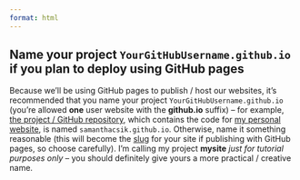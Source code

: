 ```yaml
---
format: html
---
```


::: {.callout-important}
## Name your project `YourGitHubUsername.github.io` if you plan to deploy using GitHub pages
Because we'll be using GitHub pages to publish / host our websites, it's recommended that you name your project `YourGitHubUsername.github.io` (you're allowed **one** user website with the **github.io** suffix) -- for example, [the project / GitHub repository](https://github.com/samanthacsik/samanthacsik.github.io){target="_blank"}, which contains the code for [my personal website](https://samanthacsik.github.io/){target="_blank"}, is named `samanthacsik.github.io`. Otherwise, name it something reasonable (this will become the [slug](https://developer.mozilla.org/en-US/docs/Glossary/Slug){target="_blank"} for your site if publishing with GitHub pages, so choose carefully). I'm calling my project **mysite** *just for tutorial purposes only* -- you should definitely give yours a more practical / creative name.
:::
